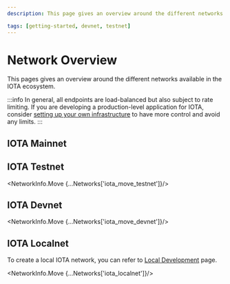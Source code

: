 ```yaml
---
description: This page gives an overview around the different networks available in the IOTA ecosystem.

tags: [getting-started, devnet, testnet]
---
```


# Network Overview

This pages gives an overview around the different networks available in the IOTA ecosystem.


:::info
In general, all endpoints are load-balanced but also subject to rate limiting. If you are developing a production-level application for IOTA, consider [setting up your own infrastructure](/developer/getting-started/local-network) to have more control and avoid any limits.
:::

## IOTA Mainnet

<MainnetRunsStardust />

## IOTA Testnet

<NetworkInfo.Move {...Networks['iota_move_testnet']}/>

## IOTA Devnet

<NetworkInfo.Move {...Networks['iota_move_devnet']}/>

## IOTA Localnet

To create a local IOTA network, you can refer to [Local Development](/developer/getting-started/local-network) page.

<NetworkInfo.Move {...Networks['iota_localnet']}/>
